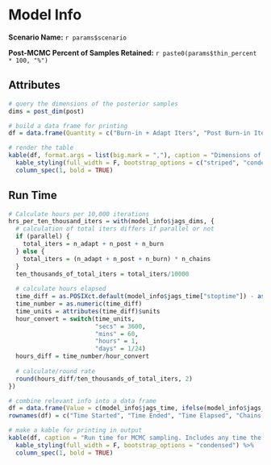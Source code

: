 # Model Info {.tabset .tabset-pills}

**Scenario Name:** `r params$scenario`

**Post-MCMC Percent of Samples Retained:** `r paste0(params$thin_percent * 100, "%")`

## Attributes

```r
# query the dimensions of the posterior samples
dims = post_dim(post)

# build a data frame for printing
df = data.frame(Quantity = c("Burn-in + Adapt Iters", "Post Burn-in Iters", "Thinning Interval", "Chains", "Saved Iters", "Monitored Quantities"), Value = unname(dims))

# render the table
kable(df, format.args = list(big.mark = ","), caption = "Dimensions of the MCMC run. If post-MCMC percent of samples retained (above) is less than 100%, the numbers in this table are unreliable.") %>%
  kable_styling(full_width = F, bootstrap_options = c("striped", "condensed")) %>%
  column_spec(1, bold = TRUE)
```

## Run Time

```r
# Calculate hours per 10,000 iterations
hrs_per_ten_thousand_iters = with(model_info$jags_dims, {
  # calculation of total iters differs if parallel or not
  if (parallel) {
    total_iters = n_adapt + n_post + n_burn
  } else {
    total_iters = (n_adapt + n_post + n_burn) * n_chains
  }
  ten_thousands_of_total_iters = total_iters/10000
  
  # calculate hours elapsed
  time_diff = as.POSIXct.default(model_info$jags_time["stoptime"]) - as.POSIXct.default(model_info$jags_time["starttime"])
  time_number = as.numeric(time_diff)
  time_units = attributes(time_diff)$units
  hour_convert = switch(time_units,
                        "secs" = 3600,
                        "mins" = 60,
                        "hours" = 1,
                        "days" = 1/24)
  hours_diff = time_number/hour_convert
  
  # calculate/round rate
  round(hours_diff/ten_thousands_of_total_iters, 2)
})

# combine relevant info into a data frame
df = data.frame(Value = c(model_info$jags_time, ifelse(model_info$jags_dims$parallel, "Yes", "No"), hrs_per_ten_thousand_iters))
rownames(df) = c("Time Started", "Time Ended", "Time Elapsed", "Chains Ran in Parallel?", "Hours Per 10,000 Iterations")

# make a kable for printing in output
kable(df, caption = "Run time for MCMC sampling. Includes any time the computer spent sleeping and not running MCMC. If post-MCMC percent of samples retained (above) is less than 100%, the numbers in this table are unreliable.") %>%
  kable_styling(full_width = F, bootstrap_options = "condensed") %>%
  column_spec(1, bold = TRUE)
```



